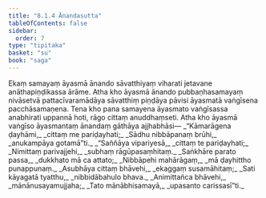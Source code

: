 ```yaml
---
title: "8.1.4 Ānandasutta"
tableOfContents: false
sidebar:
  order: 7
type: "tipitaka"
basket: "su"
book: "saga"
---
```



<DynamicBreadcrumb />

<Division number="212" book="saga">

<Paragraph number="1317" book="saga">
Ekaṃ samayaṃ āyasmā ānando sāvatthiyaṃ viharati jetavane anāthapiṇḍikassa ārāme. Atha kho āyasmā ānando pubbaṇhasamayaṃ nivāsetvā pattacīvaramādāya sāvatthiṃ piṇḍāya pāvisi āyasmatā vaṅgīsena pacchāsamaṇena. Tena kho pana samayena āyasmato vaṅgīsassa anabhirati uppannā hoti, rāgo cittaṃ anuddhaṃseti. Atha kho āyasmā vaṅgīso āyasmantaṃ ānandaṃ gāthāya ajjhabhāsi—
</Paragraph>

<Paragraph number="1318" type="verses" book="saga">
_“Kāmarāgena ḍayhāmi,_  
_cittaṃ me pariḍayhati;_  
_Sādhu nibbāpanaṃ brūhi,_  
_anukampāya gotamā”ti._  

</Paragraph>

<Paragraph number="1319" type="verses" book="saga">
_“Saññāya vipariyesā,_  
_cittaṃ te pariḍayhati;_  
_Nimittaṃ parivajjehi,_  
_subhaṃ rāgūpasaṃhitaṃ._  

</Paragraph>

<Paragraph number="1320" type="verses" book="saga">
_Saṅkhāre parato passa,_  
_dukkhato mā ca attato;_  
_Nibbāpehi mahārāgaṃ,_  
_mā ḍayhittho punappunaṃ._  

</Paragraph>

<Paragraph number="1321" type="verses" book="saga">
_Asubhāya cittaṃ bhāvehi,_  
_ekaggaṃ susamāhitaṃ;_  
_Sati kāyagatā tyatthu,_  
_nibbidābahulo bhava._  

</Paragraph>

<Paragraph number="1322" type="verses" book="saga">
_Animittañca bhāvehi,_  
_mānānusayamujjaha;_  
_Tato mānābhisamayā,_  
_upasanto carissasī”ti._
</Paragraph>
</Division>